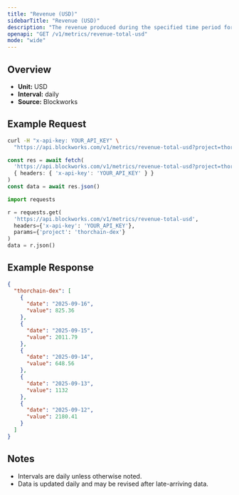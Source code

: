 ```yaml
---
title: "Revenue (USD)"
sidebarTitle: "Revenue (USD)"
description: "The revenue produced during the specified time period for given project."
openapi: "GET /v1/metrics/revenue-total-usd"
mode: "wide"
---
```


## Overview

- **Unit:** USD
- **Interval:** daily
- **Source:** Blockworks

## Example Request

<CodeGroup>

```bash cURL
curl -H "x-api-key: YOUR_API_KEY" \
  "https://api.blockworks.com/v1/metrics/revenue-total-usd?project=thorchain-dex"
```

```typescript TypeScript
const res = await fetch(
  'https://api.blockworks.com/v1/metrics/revenue-total-usd?project=thorchain-dex',
  { headers: { 'x-api-key': 'YOUR_API_KEY' } }
)
const data = await res.json()
```

```python Python
import requests

r = requests.get(
  'https://api.blockworks.com/v1/metrics/revenue-total-usd',
  headers={'x-api-key': 'YOUR_API_KEY'},
  params={'project': 'thorchain-dex'}
)
data = r.json()
```

</CodeGroup>

## Example Response

```json
{
  "thorchain-dex": [
    {
      "date": "2025-09-16",
      "value": 825.36
    },
    {
      "date": "2025-09-15",
      "value": 2011.79
    },
    {
      "date": "2025-09-14",
      "value": 648.56
    },
    {
      "date": "2025-09-13",
      "value": 1132
    },
    {
      "date": "2025-09-12",
      "value": 2180.41
    }
  ]
}
```

## Notes
- Intervals are daily unless otherwise noted.
- Data is updated daily and may be revised after late-arriving data.